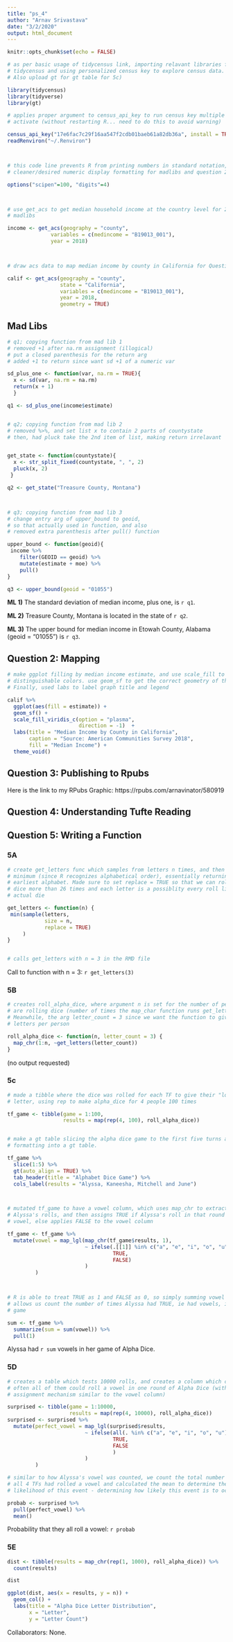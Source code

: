 ```yaml
---
title: "ps_4"
author: "Arnav Srivastava"
date: "3/2/2020"
output: html_document
---
```


```r
knitr::opts_chunk$set(echo = FALSE)

# as per basic usage of tidycensus link, importing relavant libraries for
# tidycensus and using personalized census key to explore census data. 
# Also upload gt for gt table for 5c)

library(tidycensus)
library(tidyverse)
library(gt)

# applies proper argument to census_api_key to run census key multiple times and
# activate (without restarting R... need to do this to avoid warning)

census_api_key("17e6fac7c29f16aa547f2cdb01baeb61a82db36a", install = TRUE, overwrite = TRUE)
readRenviron("~/.Renviron")



# this code line prevents R from printing numbers in standard notation, for
# cleaner/desired numeric display formatting for madlibs and question 2 mappin

options("scipen"=100, "digits"=4)



# use get_acs to get median household income at the country level for 2018 for
# madlibs

income <- get_acs(geography = "county", 
              variables = c(medincome = "B19013_001"),  
              year = 2018)



# draw acs data to map median income by county in California for Question 2

calif <- get_acs(geography = "county",
                 state = "California",
                 variables = c(medincome = "B19013_001"),  
                 year = 2018,
                 geometry = TRUE)


```

## Mad Libs

```r

# q1; copying function from mad lib 1
# removed +1 after na.rm assignment (illogical)
# put a closed parenthesis for the return arg
# added +1 to return since want sd +1 of a numeric var

sd_plus_one <- function(var, na.rm = TRUE){
  x <- sd(var, na.rm = na.rm)
  return(x + 1)
  }

q1 <- sd_plus_one(income$estimate)


# q2; copying function from mad lib 2
# removed %>%, and set list x to contain 2 parts of countystate
# then, had pluck take the 2nd item of list, making return irrelavant


get_state <- function(countystate){
  x <- str_split_fixed(countystate, ", ", 2) 
  pluck(x, 2)
 }

q2 <- get_state("Treasure County, Montana")



# q3; copying function from mad lib 3 
# change entry arg of upper_bound to geoid,
# so that actually used in function, and also 
# removed extra parenthesis after pull() function

upper_bound <- function(geoid){
 income %>% 
    filter(GEOID == geoid) %>% 
    mutate(estimate + moe) %>% 
    pull()
}

q3 <- upper_bound(geoid = "01055")
```

**ML 1)** The standard deviation of median income, plus one, is `r q1`.

**ML 2)** Treasure County, Montana is located in the state of `r q2`.

**ML 3)** The upper bound for median income in Etowah County, Alabama (geoid = “01055”) is `r q3`.


## Question 2: Mapping

```r

# make ggplot filling by median income estimate, and use scale_fill to get more
# distinguishable colors. use geom_sf to get the correct geometry of the map.
# Finally, used labs to label graph title and legend

calif %>%
  ggplot(aes(fill = estimate)) +
  geom_sf() +
  scale_fill_viridis_c(option = "plasma",
                       direction = -1)  +
  labs(title = "Median Income by County in California",
       caption = "Source: American Communities Survey 2018",
       fill = "Median Income") +
  theme_void()


```


## Question 3: Publishing to Rpubs

Here is the link to my RPubs Graphic: https://rpubs.com/arnavinator/580919


## Question 4: Understanding Tufte Reading


## Question 5: Writing a Function

### 5A
```r

# create get_letters func which samples from letters n times, and then returns the
# minimum (since R recognizes alphabetical order), essentially returning the
# earliest alphabet. Made sure to set replace = TRUE so that we can roll the
# dice more than 26 times and each letter is a possiblity every roll like an
# actual die

get_letters <- function(n) {
 min(sample(letters, 
            size = n, 
            replace = TRUE)
     )
}


# calls get_letters with n = 3 in the RMD file

```



Call to function with n = 3:
`r get_letters(3)`


### 5B
```r

# creates roll_alpha_dice, where argument n is set for the number of people who
# are rolling dice (number of times the map_char function runs get_letters).
# Meanwhile, the arg letter_count = 3 since we want the function to give three
# letters per person

roll_alpha_dice <- function(n, letter_count = 3) {
  map_chr(1:n, ~get_letters(letter_count))
}

```

(no output requested)

### 5c
```r

# made a tibble where the dice was rolled for each TF to give their "lowest"
# letter, using rep to make alpha_dice for 4 people 100 times

tf_game <- tibble(game = 1:100,
                  results = map(rep(4, 100), roll_alpha_dice))


# make a gt table slicing the alpha dice game to the first five turns and
# formatting into a gt table.

tf_game %>% 
  slice(1:5) %>% 
  gt(auto_align = TRUE) %>% 
  tab_header(title = "Alphabet Dice Game") %>% 
  cols_label(results = "Alyssa, Kaneesha, Mitchell and June")



# mutated tf_game to have a vowel column, which uses map_chr to extract all of
# Alyssa's rolls, and then assigns TRUE if Alyssa's roll in that round was
# vowel, else applies FALSE to the vowel column

tf_game <- tf_game %>% 
  mutate(vowel = map_lgl(map_chr(tf_game$results, 1), 
                         ~ ifelse(.[[1]] %in% c("a", "e", "i", "o", "u"), 
                                  TRUE, 
                                  FALSE)
                         )
         )



# R is able to treat TRUE as 1 and FALSE as 0, so simply summing vowel column
# allows us count the number of times Alyssa had TRUE, ie had vowels, in the
# game

sum <- tf_game %>% 
  summarize(sum = sum(vowel)) %>% 
  pull(1)

```
 
 

Alyssa had `r sum` vowels in her game of Alpha Dice.

### 5D

```r

# creates a table which tests 10000 rolls, and creates a column which counts
# often all of them could roll a vowel in one round of Alpha Dice (with the
# assignment mechanism similar to the vowel column)

surprised <- tibble(game = 1:10000,
                    results = map(rep(4, 10000), roll_alpha_dice))
surprised <- surprised %>% 
  mutate(perfect_vowel = map_lgl(surprised$results, 
                         ~ ifelse(all(. %in% c("a", "e", "i", "o", "u")), 
                                  TRUE,
                                  FALSE
                                  )
                         )
         )

# similar to how Alyssa's vowel was counted, we count the total number of times
# all 4 TFs had rolled a vowel and calculated the mean to determine the
# likelihood of this event - determining how likely this event is to occur!

probab <- surprised %>%
  pull(perfect_vowel) %>%
  mean()

```


Probability that they all roll a vowel: `r probab`


### 5E

```r

dist <- tibble(results = map_chr(rep(1, 1000), roll_alpha_dice)) %>% 
  count(results)

dist

ggplot(dist, aes(x = results, y = n)) +
  geom_col() +
  labs(title = "Alpha Dice Letter Distribution",
       x = "Letter",
       y = "Letter Count")
```

Collaborators: None.
